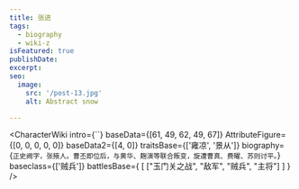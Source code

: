 ```yaml
---
title: 张进
tags:
  - biography
  - wiki-z
isFeatured: true
publishDate:
excerpt:
seo:
  image:
    src: '/post-13.jpg'
    alt: Abstract snow

---
```



<CharacterWiki
  intro={``}
  baseData={[61, 49, 62, 49, 67]}
  AttributeFigure={[0, 0, 0, 0, 0]}
  baseData2={[4, 0]}
  traitsBase={['雍凉', '景从']}
  biography={`正史阙字，张掖人。曹丕即位后，与黄华、麹演等联合叛变，旋遭曹真、费曜、苏则讨平。`}
  baseclass={['贼兵']}
  battlesBase={
    [
      ["玉门关之战", "敌军", "贼兵", "主将"]
    ]
  }
/>
